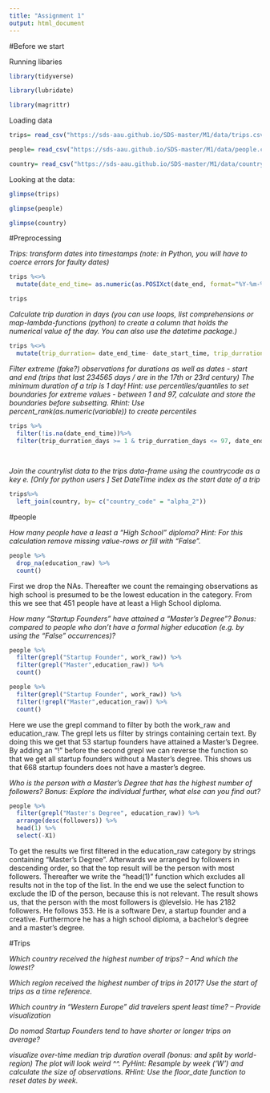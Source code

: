 ```yaml
---
title: "Assignment 1"
output: html_document
---
```


#Before we start

Running libaries 

```r
library(tidyverse)

library(lubridate)

library(magrittr)

```


Loading data 

```r
trips= read_csv("https://sds-aau.github.io/SDS-master/M1/data/trips.csv", show_col_types = FALSE)

people= read_csv("https://sds-aau.github.io/SDS-master/M1/data/people.csv", show_col_types = FALSE)

country= read_csv("https://sds-aau.github.io/SDS-master/M1/data/countrylist.csv", show_col_types = FALSE)

```


Looking at the data: 

```r
glimpse(trips)

glimpse(people)

glimpse(country)
```



#Preprocessing

*Trips: transform dates into timestamps (note: in Python, you will have to coerce errors for faulty dates)*

```r
trips %<>%
  mutate(date_end_time= as.numeric(as.POSIXct(date_end, format="%Y-%m-%d")), date_start_time=as.numeric(as.POSIXct(date_start, format="%Y-%m-%d")))

trips

```


*Calculate trip duration in days (you can use loops, list comprehensions or map-lambda-functions (python) to create a column that holds the numerical value of the day. You can also use the datetime package.)*

```r
trips %<>% 
  mutate(trip_durration= date_end_time- date_start_time, trip_durration_days= trip_durration/86400)
```




*Filter extreme (fake?) observations for durations as well as dates - start and end (trips that last 234565 days / are in the 17th or 23rd century) The minimum duration of a trip is 1 day! Hint: use percentiles/quantiles to set boundaries for extreme values - between 1 and 97, calculate and store the boundaries before subsetting. Rhint: Use percent_rank(as.numeric(variable)) to create percentiles*

```r
trips %>%
  filter(!is.na(date_end_time))%>%
  filter(trip_durration_days >= 1 & trip_durration_days <= 97, date_end_time >= quantile(date_end_time, 0.01) & date_end_time <= quantile(date_end_time, 0.97))
  
  

```



*Join the countrylist data to the trips data-frame using the countrycode as a key e. [Only for python users ] Set DateTime index as the start date of a trip*

```r

trips%>%
  left_join(country, by= c("country_code" = "alpha_2"))

```



#people 

*How many people have a least a “High School” diploma? Hint: For this calculation remove missing value-rows or fill with “False”.*
```r
people %>%
  drop_na(education_raw) %>%
  count()
```
First we drop the NAs. Thereafter we count the remainging observations as high school is presumed to be the lowest education in the category. From this we see that 451 people have at least a High School diploma.


*How many “Startup Founders” have attained a “Master’s Degree”? Bonus: compared to people who don’t have a formal higher education (e.g. by using the “False” occurrences)?*
```r
people %>%
  filter(grepl("Startup Founder", work_raw)) %>%
  filter(grepl("Master",education_raw)) %>%
  count()

people %>%
  filter(grepl("Startup Founder", work_raw)) %>%
  filter(!grepl("Master",education_raw)) %>%
  count()

```
Here we use the grepl command to filter by both the work_raw and education_raw. The grepl lets us filter by strings containing certain text. By doing this we get that 53 startup founders have attained a Master's Degree. By adding an "!" before the second grepl we can reverse the function so that we get all startup founders without a Master's degree. This shows us that 668 startup founders does not have a master's degree.

*Who is the person with a Master’s Degree that has the highest number of followers? Bonus: Explore the individual further, what else can you find out?*
```r
people %>%
  filter(grepl("Master's Degree", education_raw)) %>%
  arrange(desc(followers)) %>%
  head(1) %>%
  select(-X1)

```
To get the results we first filtered in the education_raw category by strings containing "Master's Degree". Afterwards we arranged by followers in descending order, so that the top result will be the person with most followers. Thereafter we write the "head(1)" function which excludes all results not in the top of the list. In the end we use the select function to exclude the ID of the person, because this is not relevant.
The result shows us, that the person with the most followers is @levelsio. He has 2182 followers. He follows 353. He is a software Dev, a startup founder and a creative. Furthermore he has a high school diploma, a bachelor's degree and a master's degree.

#Trips

*Which country received the highest number of trips? – And which the lowest?*

*Which region received the highest number of trips in 2017? Use the start of trips as a time reference.*

*Which country in “Western Europe” did travelers spent least time? – Provide visualization*

*Do nomad Startup Founders tend to have shorter or longer trips on average?*

*visualize over-time median trip duration overall (bonus: and split by world-region) The plot will look weird ^^. PyHint: Resample by week (‘W’) and calculate the size of observations. RHint: Use the floor_date function to reset dates by week.*